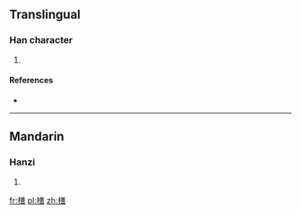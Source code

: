 ==Translingual==

===Han character===
{{Han char|rn=75|rad=木|as=12|sn=16|four=48961|canj=DTGR,DTTR}}

# {{defn|Han|sort=木12}}

====References====
* {{Han ref|kx=0553.070|dkj=15532|dj=0941.200|hdz=21295.060|uh=6A4F|ud=27215|bh=E9D2|bd=59858}}

----

==Mandarin==

===Hanzi===
{{cmn-hanzi|pin=[[zhǎn]] ([[zhan3]])|wg=chan<sup>3</sup>}}

# {{defn|lang=cmn|sort=木12}}

[[fr:橏]]
[[pl:橏]]
[[zh:橏]]